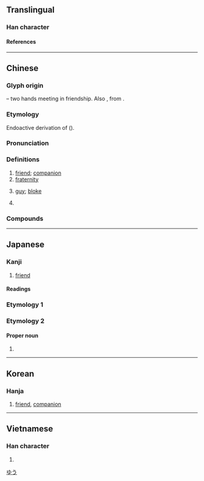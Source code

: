 {{character info/new}}
==Translingual==
{{stroke order|strokes=4}}
{{stroke order|type=animate}}

===Han character===
{{Han char|rn=29|rad=又|as=02|sn=4|four=40047|canj=KE|ids=⿸𠂇又}}

====References====
{{Han ref|kx=0165.060|dkj=03119|dj=0374.180|hdz=10391.010|uh=53CB}}

----

==Chinese==
{{zh-forms}}

===Glyph origin===
{{Han etym}}
{{Han compound|又|又|ls=ic|t1=hand|t2=hand}} – two hands meeting in friendship. Also {{liushu|psc|nocap=1|adj=y}}, from {{och-l|又}}.

===Etymology===
Endoactive derivation of {{och-l|右|right|id=1}} ({{zh-ref|Schuessler, 2007}}).

===Pronunciation===
{{zh-pron
|m=yǒu
|c=jau5,jau5-2
|c_note=jau5-2 - “guy; bloke”
|c-t=yiu4
|h=pfs=yû
|md=iū
|mn=iú
|mn-t=iu2
|w=3hhieu
|mc=y
|oc=y
|cat=n,pn
}}

===Definitions===
{{zh-hanzi}}

# [[friend]]; [[companion]]
# [[fraternity]]
# {{lb|zh|Cantonese|colloquial|slightly|impolite}} [[guy]]; [[bloke]] {{zh-mw|條|班}}
#: {{zh-x|西裝 友{jau5-2}|'''guy''' in a suit|C}}
# {{surname|zh}}

===Compounds===
{{zh-der|友好條約|工友|交友|三朋四友|土網友|化敵為友|好友|兄友弟恭|取友|幕友|影友會|友誼賽|同窗契友|尚友|友情|僚友|師友|佞徒損友|友愛|友軍|以文會友|友邦|學友|山友|徵友|好朋友|三友|婚友社|友善|嘉祐四友|孝友|小友|密友|室友|友婿|同門友|嫖友|女友|奔走之友|婚友介紹|夠朋友|嚶鳴求友|執友|友風子雨|友誼|友生|友好|友人|友于|三五好友|友誼商店|契友|益者三友|知友|求親告友|校友會|涼友|教友|窗友|燮友|發燒友|戰友|故友|會友|普天共友|朋友有舊|擇友|票友|硯友|敝友|狐朋狗友|盟友|益友|校友|死友|畏友|男朋友|探友|玉昆金友|玉友|石友|歌友會|牌友|爭友|昵友|狂朋怪友|擇交而友|損者三友|朋友|求其友聲|歲寒三友|損友|摯友|賣友|良朋益友|親朋好友|難友|竟陵八友|閨友|膩友|訪友|釣友|親友|聽友|線上交友|網路筆友|老友|讀友|賓友|竹馬之友|金友玉昆|站友|道友|至親好友|網友|腹心之友|龍鬚友|舊友|股友社|豬朋狗友|素友|至交契友|鳳友鸞交|電腦擇友|詩朋酒友|隊友|閨中密友|鳳友|良師益友|老朋友|重色輕友|酒肉朋友|農友|酈寄賣友|賣友求榮|見色忘友|良友|諍友|至友|筆友|血友病|莫逆之友|背主賣友|酒友|結友}}

----

==Japanese==

===Kanji===
{{ja-kanji|grade=2|rs=又02}}

# [[friend]]

====Readings====
{{ja-readings
|goon=う
|kanon=ゆう<いう
|kun=とも-
}}

===Etymology 1===
{{ja-kanjitab|とも|yomi=k}}
{{ja-see|とも}}

===Etymology 2===
====Proper noun====
{{ja-pos|proper|ゆう}}

# {{given name|ja|male}}

[[Category:Japanese male given names|ゆう]]

----

==Korean==

===Hanja===
{{ko-hanja|벗|우}}

# [[friend]], [[companion]]

----

==Vietnamese==

===Han character===
{{vi-readings|reading=[[hữu]]|rs=又02}}

# {{rfdef|vi|sort=又02}}